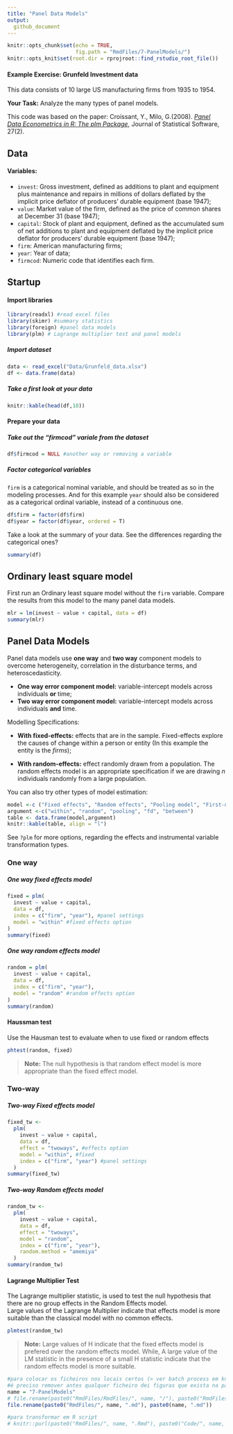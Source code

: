 ```yaml
---
title: "Panel Data Models"
output:
  github_document
---
```


```r
knitr::opts_chunk$set(echo = TRUE,
                      fig.path = "RmdFiles/7-PanelModels/")
knitr::opts_knit$set(root.dir = rprojroot::find_rstudio_root_file())
```

#### Example Exercise: Grunfeld Investment data  
This data consists of 10 large US manufacturing firms from 1935 to 1954.

**Your Task:** Analyze the many types of panel models.

This code was based on the paper: Croissant, Y., Milo, G.(2008). [_Panel Data Econometrics in R: The plm Package_](https://www.jstatsoft.org/index.php/jss/article/view/v027i02/v27i02.pdf), Journal of Statistical Software, 27(2).

## Data
#### Variables:  

* `invest`: Gross investment, defined as additions to plant and equipment plus maintenance and repairs in millions of dollars deflated by the implicit price deflator of producers' durable equipment (base 1947);  
* `value`: Market value of the firm, defined as the price of common shares at December 31 (base 1947);
* `capital`: Stock of plant and equipment, defined as the accumulated sum of net additions to plant and equipment deflated by the implicit price deflator for producers' durable equipment (base 1947);
* `firm`: American manufacturing firms;
* `year`: Year of data; 
* `firmcod`: Numeric code that identifies each firm.

## Startup
#### Import libraries
```r
library(readxl) #read excel files
library(skimr) #summary statistics
library(foreign) #panel data models
library(plm) # Lagrange multiplier test and panel models
```

##### Import dataset
```r
data <- read_excel("Data/Grunfeld_data.xlsx")
df <- data.frame(data)
```

##### Take a first look at your data
```r
knitr::kable(head(df,10))
```
#### Prepare your data
##### Take out the "firmcod" variale from the dataset
```r
df$firmcod = NULL #another way or removing a variable
```

##### Factor categorical variables  
`firm` is a categorical nominal variable, and should be treated as so in the modeling processes. And for this example `year` should also be considered as a categorical ordinal variable, instead of a continuous one.
```r
df$firm = factor(df$firm)
df$year = factor(df$year, ordered = T)
```
Take a look at the summary of your data. See the differences regarding the categorical ones?
```r
summary(df)
```


## Ordinary least square model  
First run an Ordinary least square model without the `firm` variable. Compare the results from this model to the many panel data models.
```r
mlr = lm(invest ~ value + capital, data = df)
summary(mlr)
```

## Panel Data Models

Panel data models use __one way__ and __two way__ component models to overcome heterogeneity, correlation in the disturbance terms, and heteroscedasticity.

* **One way error component model:** variable-intercept models across individuals **or** time;
* **Two way error component model:** variable-intercept models across individuals **and** time. 

Modelling Specifications: 

* **With fixed-effects:** effects that are in the sample. Fixed-effects explore the causes of change within a person or entity (In this example the entity is the _firms_);

* **With random-effects:** effect randomly drawn from a population. The random effects model is an appropriate specification if we are drawing _n_ individuals randomly from a large population.


You can also try other types of model estimation: 

```r
model <-c ("Fixed effects", "Random effects", "Pooling model", "First-diference model", "Between model")
argument <-c("within", "random", "pooling", "fd", "between")
table <- data.frame(model,argument)
knitr::kable(table, align = "l")
```

See `?plm` for more options, regarding the effects and instrumental variable transformation types.


### One way
##### One way fixed effects model
```r
fixed = plm(
  invest ~ value + capital,
  data = df,
  index = c("firm", "year"), #panel settings
  model = "within" #fixed effects option
)
summary(fixed)
```

##### One way random effects model

```r
random = plm(
  invest ~ value + capital,
  data = df,
  index = c("firm", "year"),
  model = "random" #random effects option
)
summary(random)
```

#### Haussman test  
Use the Hausman test to evaluate when to use fixed or random effects
```r
phtest(random, fixed)
```

> **Note:** The null hypothesis is that random effect model is more appropriate than the fixed effect model. 

### Two-way  
##### Two-way Fixed effects model

```r
fixed_tw <-
  plm(
    invest ~ value + capital,
    data = df,
    effect = "twoways", #effects option
    model = "within", #fixed
    index = c("firm", "year") #panel settings
  )
summary(fixed_tw)
```

##### Two-way Random effects model

```r
random_tw <-
  plm(
    invest ~ value + capital,
    data = df,
    effect = "twoways",
    model = "random",
    index = c("firm", "year"),
    random.method = "amemiya"
  )
summary(random_tw)
```

#### Lagrange Multiplier Test  
The Lagrange multiplier statistic, is used to test the null hypothesis that there are no group effects in the Random Effects model.   
Large values of the Lagrange Multiplier indicate that effects model is more suitable than the classical model with no common effects.

```r
plmtest(random_tw)
```

>**Note:** Large values of H indicate that the fixed effects model is prefered over the random effects model. While, A large value of the LM statistic in the presence of a small H statistic indicate that the random effects model is more suitable.


```r
#para colocar os ficheiros nos locais certos (> ver batch process em knit.R)
#é preciso remover antes qualquer ficheiro dei figuras que exista na pasta onde está o Rmd
name = "7-PanelModels" 
# file.rename(paste0("RmdFiles/RmdFiles/", name, "/"), paste0("RmdFiles/", name, "/")) #não tem figs
file.rename(paste0("RmdFiles/", name, ".md"), paste0(name, ".md"))

#para transformar em R script
# knitr::purl(paste0("RmdFiles/", name, ".Rmd"), paste0("Code/", name, ".R"),, documentation = 0)
```